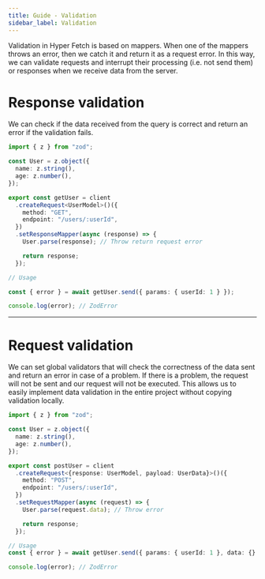 ```yaml
---
title: Guide - Validation
sidebar_label: Validation
---
```


Validation in Hyper Fetch is based on mappers. When one of the mappers throws an error, then we catch it and return it as a request error.
In this way, we can validate requests and interrupt their processing (i.e. not send them) or responses when we receive data from the server.

# Response validation

We can check if the data received from the query is correct and return an error if the validation fails.

```ts
import { z } from "zod";

const User = z.object({
  name: z.string(),
  age: z.number(),
});

export const getUser = client
  .createRequest<UserModel>()({
    method: "GET",
    endpoint: "/users/:userId",
  })
  .setResponseMapper(async (response) => {
    User.parse(response); // Throw return request error

    return response;
  });

// Usage

const { error } = await getUser.send({ params: { userId: 1 } });

console.log(error); // ZodError
```

---

# Request validation

We can set global validators that will check the correctness of the data sent and return an error in case of a problem.
If there is a problem, the request will not be sent and our request will not be executed. This allows us to easily implement data validation
in the entire project without copying validation locally.

```ts
import { z } from "zod";

const User = z.object({
  name: z.string(),
  age: z.number(),
});

export const postUser = client
  .createRequest<{response: UserModel, payload: UserData}>()({
    method: "POST",
    endpoint: "/users/:userId",
  })
  .setRequestMapper(async (request) => {
    User.parse(request.data); // Throw error

    return response;
  });

// Usage
const { error } = await getUser.send({ params: { userId: 1 }, data: {} });

console.log(error); // ZodError
```
